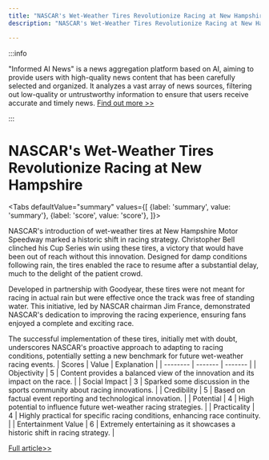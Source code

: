 ```yaml
---
title: "NASCAR's Wet-Weather Tires Revolutionize Racing at New Hampshire"
description: "NASCAR's Wet-Weather Tires Revolutionize Racing at New Hampshire"

---
```



:::info

"Informed AI News" is a news aggregation platform based on AI, aiming to provide users with high-quality news content that has been carefully selected and organized. It analyzes a vast array of news sources, filtering out low-quality or untrustworthy information to ensure that users receive accurate and timely news.  [Find out more >>](/)

:::

# NASCAR's Wet-Weather Tires Revolutionize Racing at New Hampshire


<Tabs
	defaultValue="summary"
	values={[
	{label: 'summary', value: 'summary'},
	{label: 'score', value: 'score'},
]}>
<TabItem value="summary">


NASCAR's introduction of wet-weather tires at New Hampshire Motor Speedway marked a historic shift in racing strategy. Christopher Bell clinched his Cup Series win using these tires, a victory that would have been out of reach without this innovation. Designed for damp conditions following rain, the tires enabled the race to resume after a substantial delay, much to the delight of the patient crowd.

Developed in partnership with Goodyear, these tires were not meant for racing in actual rain but were effective once the track was free of standing water. This initiative, led by NASCAR chairman Jim France, demonstrated NASCAR's dedication to improving the racing experience, ensuring fans enjoyed a complete and exciting race.

The successful implementation of these tires, initially met with doubt, underscores NASCAR's proactive approach to adapting to racing conditions, potentially setting a new benchmark for future wet-weather racing events.
</TabItem>
<TabItem value="score">
	| Scores     | Value   | Explanation |
	| -------- | ------- | ------- |
	| Objectivity  | 5    | Content provides a balanced view of the innovation and its impact on the race.    |
	| Social Impact | 3     | Sparked some discussion in the sports community about racing innovations.    |
	| Credibility    | 5    | Based on factual event reporting and technological innovation.    |
	| Potential    | 4    | High potential to influence future wet-weather racing strategies.    |
	| Practicality    | 4    | Highly practical for specific racing conditions, enhancing race continuity.    |
	| Entertainment Value    | 6    | Extremely entertaining as it showcases a historic shift in racing strategy.    |
</TabItem>
</Tabs>

[Full article>>](https://apnews.com/article/nascar-new-hampshire-rain-tires-cf4aa5f340a0b7bcd9f0bd59a85cef08)
